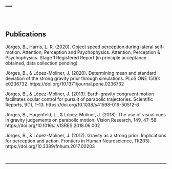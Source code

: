 ---
---

<br>

## Publications

Jörges, B., Harris, L. R. (2020). Object speed perception during lateral self-motion. Attention, Perception and Psychophysics. Attention, Perception & Psychophysics. Stage 1 Registered Report (in principle acceptance obtained, data collection pending)

Jörges, B., & López-Moliner, J. (2020). Determining mean and standard deviation of the strong gravity prior through simulations. PLoS ONE 15(8): e0236732. https://doi.org/10.1371/journal.pone.0236732

Jörges, B., & López-Moliner, J. (2019). Earth-gravity congruent motion facilitates ocular control for pursuit of parabolic trajectories. Scientific Reports, 9(1), 1–13. https://doi.org/10.1038/s41598-019-50512-6

Jörges, B., Hagenfeld, L., & López-Moliner, J. (2018). The use of visual cues in gravity judgements on parabolic motion. Vision Research, 149, 47–58. https://doi.org/10.1016/J.VISRES.2018.06.002

Jörges, B., & López-Moliner, J. (2017). Gravity as a strong prior: Implications for perception and action. Frontiers in Human Neuroscience, 11(203). https://doi.org/10.3389/fnhum.2017.00203

<br>

---